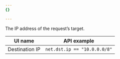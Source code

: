 ```yaml
---
{}

---
```


The IP address of the request’s target.

| UI name        | API example                  |
| -------------- | ---------------------------- |
| Destination IP | `net.dst.ip == "10.0.0.0/8"` |
